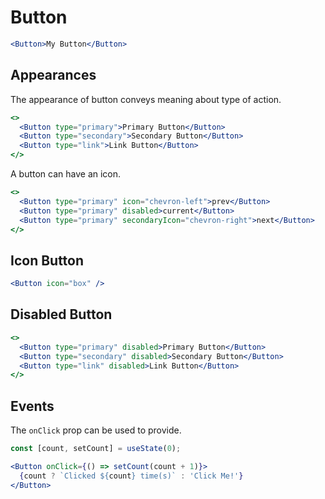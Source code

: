 
# Button

<Documenter component={Button}>

```jsx preview editor
<Button>My Button</Button>
```

</Documenter>

## Appearances

The appearance of button conveys meaning about type of action.

```jsx preview
<>
  <Button type="primary">Primary Button</Button>
  <Button type="secondary">Secondary Button</Button>
  <Button type="link">Link Button</Button>
</>
```

A button can have an icon.

```jsx preview
<>
  <Button type="primary" icon="chevron-left">prev</Button>
  <Button type="primary" disabled>current</Button>
  <Button type="primary" secondaryIcon="chevron-right">next</Button>
</>
```

## Icon Button

```jsx preview
<Button icon="box" />
```

## Disabled Button

```jsx preview
<>
  <Button type="primary" disabled>Primary Button</Button>
  <Button type="secondary" disabled>Secondary Button</Button>
  <Button type="link" disabled>Link Button</Button>
</>
```

## Events

The `onClick` prop can be used to provide.

```jsx preview
const [count, setCount] = useState(0);

<Button onClick={() => setCount(count + 1)}>
  {count ? `Clicked ${count} time(s)` : 'Click Me!'}
</Button>
```
